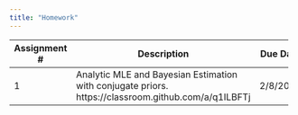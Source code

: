 ```yaml
---
title: "Homework"
---
```


+--------------+-----------------------------------------------+-----------+-------+------------------------------------------+
| Assignment # | Description                                   | Due Date  | Value | Solutions                                |
+==============+===============================================+===========+=======+==========================================+
|    1         | Analytic MLE and Bayesian Estimation with     |  2/8/2018 |  1    |                                          |
|              | conjugate priors.                             |           |       |                                          |
|              | https://classroom.github.com/a/q1ILBFTj       |           |       |                                          |
+--------------+-----------------------------------------------+-----------+-------+------------------------------------------+
